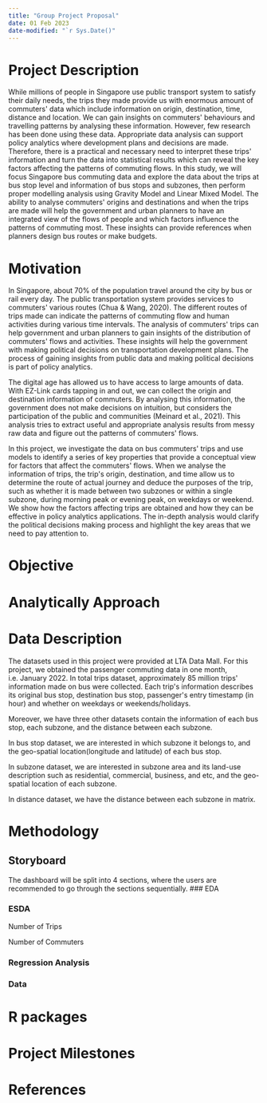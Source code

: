 ```yaml
---
title: "Group Project Proposal"
date: 01 Feb 2023
date-modified: "`r Sys.Date()"
---
```


# Project Description

While millions of people in Singapore use public transport system to satisfy their daily
needs, the trips they made provide us with enormous amount of commuters\' data which include
information on origin, destination, time, distance and location. We can gain
insights on commuters\' behaviours and travelling patterns by analysing these
information. However, few research has been done using these data. Appropriate
data analysis can support policy analytics where development plans and
decisions are made. Therefore, there is a practical and necessary need to
interpret these trips\' information and turn the data into statistical results
which can reveal the key factors affecting the patterns of commuting flows. In
this study, we will focus Singapore bus commuting data and explore the data
about the trips at bus stop level and information of
bus stops and subzones, then perform proper modelling analysis using Gravity
Model and Linear Mixed Model. The ability to analyse commuters\' origins and
destinations and when the trips are made will help the government and urban
planners to have an integrated view of the flows of people and which factors
influence the patterns of commuting most. These insights can provide references
when planners design bus routes or make budgets.

# Motivation

In Singapore, about 70% of the population travel around the city by bus or rail every day.
The public transportation system provides services to commuters\' various routes
(Chua & Wang, 2020). The different routes of trips made can indicate the
patterns of commuting flow and human activities during various time intervals.
The analysis of commuters\' trips can help government and urban planners to gain
insights of the distribution of commuters\' flows and activities. These insights
will help the government with making political decisions on transportation
development plans. The process of gaining insights from public data and making
political decisions is part of policy analytics.

The digital age has allowed us to have access to large amounts of data. With EZ-Link cards
tapping in and out, we can collect the origin and destination information of
commuters. By analysing this information, the government does not make
decisions on intuition, but considers the participation of the public and communities
(Meinard et al., 2021). This analysis tries to extract useful and appropriate
analysis results from messy raw data and figure out the patterns of commuters\'
flows.

In this project, we investigate the data on bus commuters\' trips and use models to identify a
series of key properties that provide a conceptual view for factors that affect
the commuters\' flows. When we analyse the information of trips, the trip\'s
origin, destination, and time allow us to determine the route of actual journey
and deduce the purposes of the trip, such as whether it is made between two
subzones or within a single subzone, during morning peak or evening peak, on
weekdays or weekend. We show how the factors affecting trips are obtained and
how they can be effective in policy analytics applications. The in-depth
analysis would clarify the political decisions making process and highlight the
key areas that we need to pay attention to.

# Objective

# Analytically Approach

# Data Description

The datasets used in this project were provided at LTA Data Mall. For this project, we
obtained the passenger commuting data in one month, i.e. January 2022.
In total trips dataset, approximately 85 million trips\' information made on bus
were collected. Each trip\'s information describes its original bus stop,
destination bus stop, passenger\'s entry timestamp (in hour) and whether on
weekdays or weekends/holidays.

Moreover, we have three other datasets contain the information of each bus stop, each
subzone, and the distance between each subzone.

In bus stop dataset, we are interested in which subzone it belongs to, and the geo-spatial location(longitude and latitude) of each bus stop.

In subzone dataset, we are interested in subzone area and its land-use description
such as residential, commercial, business, and etc, and the geo-spatial location of each subzone.

In distance dataset, we have the distance between each subzone in matrix.

# Methodology

## Storyboard

The dashboard will be split into 4 sections, where the users are recommended to go through the sections sequentially. \### EDA

### ESDA

Number of Trips

Number of Commuters

### Regression Analysis

### Data

# R packages

# Project Milestones

# References
